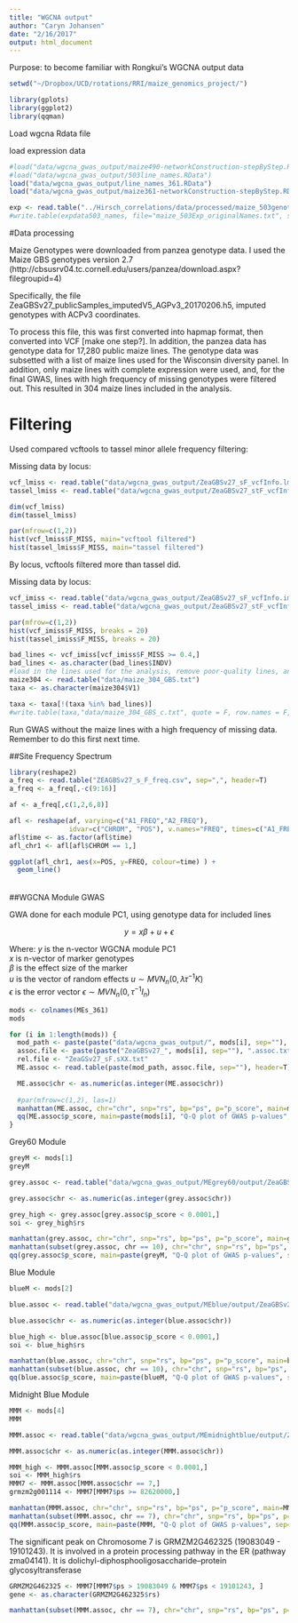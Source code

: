 ```yaml
---
title: "WGCNA output"
author: "Caryn Johansen"
date: "2/16/2017"
output: html_document
---
```



Purpose: to become familiar with Rongkui's WGCNA output data

```r
setwd("~/Dropbox/UCD/rotations/RRI/maize_genomics_project/")

library(gplots)
library(ggplot2)
library(qqman)
```

Load wgcna Rdata file

load expression data

```r
#load("data/wgcna_gwas_output/maize490-networkConstruction-stepByStep.RData")
#load("data/wgcna_gwas_output/503line_names.RData")
load("data/wgcna_gwas_output/line_names_361.RData")
load("data/wgcna_gwas_output/maize361-networkConstruction-stepByStep.RData")

exp <- read.table("../Hirsch_correlations/data/processed/maize_503genotypes_FPKM_expressed.txt", header=T)
#write.table(expdata503_names, file="maize_503Exp_originalNames.txt", sep="\n", quote=F, row.names = F)
```

#Data processing

Maize Genotypes were downloaded from panzea genotype data. I used the Maize GBS genotypes version 2.7 (http://cbsusrv04.tc.cornell.edu/users/panzea/download.aspx?filegroupid=4)

Specifically, the file ZeaGBSv27_publicSamples_imputedV5_AGPv3_20170206.h5, imputed genotypes with ACPv3 coordinates.

To process this file, this was first converted into hapmap format, then converted into VCF [make one step?]. In addition, the panzea
data has genotype data for 17,280 public maize lines. The genotype data was subsetted with a list of maize lines used for the 
Wisconsin diversity panel. In addition, only maize lines with complete expression were used, and, for the final
GWAS, lines with high frequency of missing genotypes were filtered out. This resulted in 304 maize lines included
in the analysis.

# Filtering

Used compared vcftools to tassel minor allele frequency filtering:

Missing data by locus:

```r
vcf_lmiss <- read.table("data/wgcna_gwas_output/ZeaGBSv27_sF_vcfInfo.lmiss", header = T)
tassel_lmiss <- read.table("data/wgcna_gwas_output/ZeaGBSv27_stF_vcfInfo.lmiss", header=T)

dim(vcf_lmiss)
dim(tassel_lmiss)

par(mfrow=c(1,2))
hist(vcf_lmiss$F_MISS, main="vcftool filtered")
hist(tassel_lmiss$F_MISS, main="tassel filtered")
```

By locus, vcftools filtered more than tassel did.

Missing data by locus:
```r
vcf_imiss <- read.table("data/wgcna_gwas_output/ZeaGBSv27_sF_vcfInfo.imiss", header = T)
tassel_imiss <- read.table("data/wgcna_gwas_output/ZeaGBSv27_stF_vcfInfo.imiss", header=T)

par(mfrow=c(1,2))
hist(vcf_imiss$F_MISS, breaks = 20)
hist(tassel_imiss$F_MISS, breaks = 20)

bad_lines <- vcf_imiss[vcf_imiss$F_MISS >= 0.4,]
bad_lines <- as.character(bad_lines$INDV)
#load in the lines used for the analysis, remove poor-quality lines, and re-run GWAS
maize304 <- read.table("data/maize_304_GBS.txt")
taxa <- as.character(maize304$V1)

taxa <- taxa[!(taxa %in% bad_lines)]
#write.table(taxa,"data/maize_304_GBS_c.txt", quote = F, row.names = F, col.names = F)
```

Run GWAS without the maize lines with a high frequency of missing data. Remember to do this first next time.


##Site Frequency Spectrum

```r
library(reshape2)
a_freq <- read.table("ZEAGBSv27_s_F_freq.csv", sep=",", header=T)
a_freq <- a_freq[,-c(9:16)]

af <- a_freq[,c(1,2,6,8)]

afl <- reshape(af, varying=c("A1_FREQ","A2_FREQ"), 
               idvar=c("CHROM", "POS"), v.names="FREQ", times=c("A1_FREQ", "A2_FREQ"), direction = "long")
afl$time <- as.factor(afl$time)
afl_chr1 <- afl[afl$CHROM == 1,]

ggplot(afl_chr1, aes(x=POS, y=FREQ, colour=time) ) +
  geom_line()
```


######
##WGCNA Module GWAS

GWA done for each module PC1, using genotype data for included lines

$$y = x\beta + u + \epsilon$$

Where:
$y$ is the n-vector WGCNA module PC1  
$x$ is n-vector of marker genotypes  
$\beta$ is the effect size of the marker  
$u$ is the vector of random effects $u \sim MVN_n(0, \lambda\tau^{-1} K)$  
$\epsilon$ is the error vector $\epsilon \sim MVN_n(0, \tau^{-1} I_n)$

```r
mods <- colnames(MEs_361)
mods
```

```r

for (i in 1:length(mods)) {
  mod_path <- paste(paste("data/wgcna_gwas_output/", mods[i], sep=""), "/output/", sep="")
  assoc.file <- paste(paste("ZeaGBSv27_", mods[i], sep=""), ".assoc.txt", sep="")
  rel.file <- "ZeaGSv27_sF.sXX.txt"
  ME.assoc <- read.table(paste(mod_path, assoc.file, sep=""), header=T)

  ME.assoc$chr <- as.numeric(as.integer(ME.assoc$chr))
  
  #par(mfrow=c(1,2), las=1)
  manhattan(ME.assoc, chr="chr", snp="rs", bp="ps", p="p_score", main=mods[i])
  qq(ME.assoc$p_score, main=paste(mods[i], "Q-Q plot of GWAS p-values", sep="\n"))
}
```

Grey60 Module

```r
greyM <- mods[1]
greyM

grey.assoc <- read.table("data/wgcna_gwas_output/MEgrey60/output/ZeaGBSv27_MEgrey60.assoc.txt", header=T)

grey.assoc$chr <- as.numeric(as.integer(grey.assoc$chr))

grey_high <- grey.assoc[grey.assoc$p_score < 0.0001,]
soi <- grey_high$rs

manhattan(grey.assoc, chr="chr", snp="rs", bp="ps", p="p_score", main=greyM)#, highlight = soi)
manhattan(subset(grey.assoc, chr == 10), chr="chr", snp="rs", bp="ps", p="p_score", main=greyM)
qq(grey.assoc$p_score, main=paste(greyM, "Q-Q plot of GWAS p-values", sep="\n"))
```

Blue Module

```r
blueM <- mods[2]

blue.assoc <- read.table("data/wgcna_gwas_output/MEblue/output/ZeaGBSv27_MEblue.assoc.txt", header=T)

blue.assoc$chr <- as.numeric(as.integer(blue.assoc$chr))

blue_high <- blue.assoc[blue.assoc$p_score < 0.0001,]
soi <- blue_high$rs

manhattan(blue.assoc, chr="chr", snp="rs", bp="ps", p="p_score", main=blueM, highlight = soi)
manhattan(subset(blue.assoc, chr == 10), chr="chr", snp="rs", bp="ps", p="p_score", main=blueM)
qq(blue.assoc$p_score, main=paste(blueM, "Q-Q plot of GWAS p-values", sep="\n"))
```

Midnight Blue Module

```r
MMM <- mods[4]
MMM

MMM.assoc <- read.table("data/wgcna_gwas_output/MEmidnightblue/output/ZeaGBSv27_MEmidnightblue.assoc.txt", header=T)

MMM.assoc$chr <- as.numeric(as.integer(MMM.assoc$chr))

MMM_high <- MMM.assoc[MMM.assoc$p_score < 0.0001,]
soi <- MMM_high$rs
MMM7 <- MMM.assoc[MMM.assoc$chr == 7,]
grmzm2g001114 <- MMM7[MMM7$ps >= 82620000,]

manhattan(MMM.assoc, chr="chr", snp="rs", bp="ps", p="p_score", main=MMM, highlight = soi)
manhattan(subset(MMM.assoc, chr == 7), chr="chr", snp="rs", bp="ps", p="p_score", main=MMM, highlight = soi)
qq(MMM.assoc$p_score, main=paste(MMM, "Q-Q plot of GWAS p-values", sep="\n"))
```

The significant peak on Chromosome 7 is GRMZM2G462325 (19083049 - 19101243). It is involved in a protein processing pathway in the ER (pathway zma04141). It is dolichyl-diphosphooligosaccharide--protein glycosyltransferase

```r
GRMZM2G462325 <- MMM7[MMM7$ps > 19083049 & MMM7$ps < 19101243, ]
gene <- as.character(GRMZM2G462325$rs)

manhattan(subset(MMM.assoc, chr == 7), chr="chr", snp="rs", bp="ps", p="p_score", main=MMM, highlight = gene)
```

